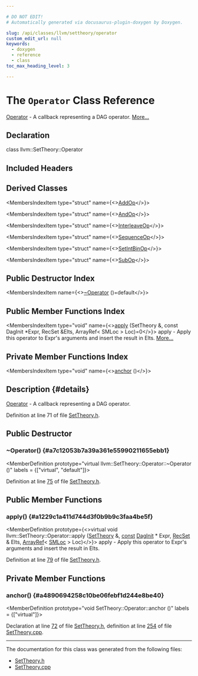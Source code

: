 ```yaml
---

# DO NOT EDIT!
# Automatically generated via docusaurus-plugin-doxygen by Doxygen.

slug: /api/classes/llvm/settheory/operator
custom_edit_url: null
keywords:
  - doxygen
  - reference
  - class
toc_max_heading_level: 3

---
```





# The `Operator` Class Reference

<DoxygenPage pluginConfig={pluginConfig}>

<a href="/docs/api/classes/llvm/settheory/operator">Operator</a> - A callback representing a DAG operator. <a href="#details">More...</a>

## Declaration

<CodeBlock>class llvm::SetTheory::Operator</CodeBlock>

## Included Headers

<IncludesList>
<IncludesListItem
  filePath="llvm/TableGen/SetTheory.h"
  permalink="/docs/api/files/include/include/llvm/include/llvm/tablegen/settheory-h"
  isLocal="true" />
</IncludesList>

## Derived Classes

<MembersIndex>

<MembersIndexItem
  type="struct"
  name={<><a href="/docs/api/structs/anonymous-namespace-settheory-cpp-/addop">AddOp</a></>}>
</MembersIndexItem>

<MembersIndexItem
  type="struct"
  name={<><a href="/docs/api/structs/anonymous-namespace-settheory-cpp-/andop">AndOp</a></>}>
</MembersIndexItem>

<MembersIndexItem
  type="struct"
  name={<><a href="/docs/api/structs/anonymous-namespace-settheory-cpp-/interleaveop">InterleaveOp</a></>}>
</MembersIndexItem>

<MembersIndexItem
  type="struct"
  name={<><a href="/docs/api/structs/anonymous-namespace-settheory-cpp-/sequenceop">SequenceOp</a></>}>
</MembersIndexItem>

<MembersIndexItem
  type="struct"
  name={<><a href="/docs/api/structs/anonymous-namespace-settheory-cpp-/setintbinop">SetIntBinOp</a></>}>
</MembersIndexItem>

<MembersIndexItem
  type="struct"
  name={<><a href="/docs/api/structs/anonymous-namespace-settheory-cpp-/subop">SubOp</a></>}>
</MembersIndexItem>

</MembersIndex>

## Public Destructor Index

<MembersIndex>

<MembersIndexItem
  name={<><a href="#a7c12053b7a39a361e55990211655ebb1">~Operator</a> ()=default</>}>
</MembersIndexItem>

</MembersIndex>

## Public Member Functions Index

<MembersIndex>

<MembersIndexItem
  type="void"
  name={<><a href="#a1229c1a411d744d3f0b9b9c3faa4be5f">apply</a> (SetTheory &amp;, const DagInit &#42;Expr, RecSet &amp;Elts, ArrayRef&lt; SMLoc &gt; Loc)=0</>}>
apply - Apply this operator to Expr&#39;s arguments and insert the result in Elts. <a href="#a1229c1a411d744d3f0b9b9c3faa4be5f">More...</a>
</MembersIndexItem>

</MembersIndex>

## Private Member Functions Index

<MembersIndex>

<MembersIndexItem
  type="void"
  name={<><a href="#a4890694258c10be06febf1d244e8be40">anchor</a> ()</>}>
</MembersIndexItem>

</MembersIndex>

## Description {#details}

<a href="/docs/api/classes/llvm/settheory/operator">Operator</a> - A callback representing a DAG operator.

Definition at line 71 of file <a href="/docs/api/files/include/include/llvm/include/llvm/tablegen/settheory-h">SetTheory.h</a>.

<SectionDefinition>

## Public Destructor

### ~Operator() {#a7c12053b7a39a361e55990211655ebb1}

<MemberDefinition
  prototype="virtual llvm::SetTheory::Operator::~Operator ()"
  labels = {["virtual", "default"]}>

Definition at line <a href="/docs/api/files/include/include/llvm/include/llvm/tablegen/settheory-h/#l00075">75</a> of file <a href="/docs/api/files/include/include/llvm/include/llvm/tablegen/settheory-h">SetTheory.h</a>.
</MemberDefinition>

</SectionDefinition>

<SectionDefinition>

## Public Member Functions

### apply() {#a1229c1a411d744d3f0b9b9c3faa4be5f}

<MemberDefinition
  prototype={<>virtual void llvm::SetTheory::Operator::apply (<a href="/docs/api/classes/llvm/settheory">SetTheory</a> &amp;, <a href="/docs/api/files/lib/lib/target/lib/target/aarch64/aarch64promoteconstant-cpp/#a90f8350fecae261c25be85d38b451bff">const</a> <a href="/docs/api/classes/llvm/daginit">DagInit</a> &#42; Expr, <a href="/docs/api/classes/llvm/settheory/#aa72962c0b2d060b1ce6ab6f0cf3a5c42">RecSet</a> &amp; Elts, <a href="/docs/api/classes/llvm/arrayref">ArrayRef</a>&lt; <a href="/docs/api/classes/llvm/smloc">SMLoc</a> &gt; Loc)</>}>
apply - Apply this operator to Expr&#39;s arguments and insert the result in Elts.

Definition at line <a href="/docs/api/files/include/include/llvm/include/llvm/tablegen/settheory-h/#l00079">79</a> of file <a href="/docs/api/files/include/include/llvm/include/llvm/tablegen/settheory-h">SetTheory.h</a>.
</MemberDefinition>

</SectionDefinition>

<SectionDefinition>

## Private Member Functions

### anchor() {#a4890694258c10be06febf1d244e8be40}

<MemberDefinition
  prototype="void SetTheory::Operator::anchor ()"
  labels = {["virtual"]}>

Declaration at line <a href="/docs/api/files/include/include/llvm/include/llvm/tablegen/settheory-h/#l00072">72</a> of file <a href="/docs/api/files/include/include/llvm/include/llvm/tablegen/settheory-h">SetTheory.h</a>, definition at line <a href="/docs/api/files/lib/lib/tablegen/settheory-cpp/#l00254">254</a> of file <a href="/docs/api/files/lib/lib/tablegen/settheory-cpp">SetTheory.cpp</a>.
</MemberDefinition>

</SectionDefinition>

<hr/>

The documentation for this class was generated from the following files:

<ul>
<li><a href="/docs/api/files/include/include/llvm/include/llvm/tablegen/settheory-h">SetTheory.h</a></li>
<li><a href="/docs/api/files/lib/lib/tablegen/settheory-cpp">SetTheory.cpp</a></li>
</ul>

</DoxygenPage>
